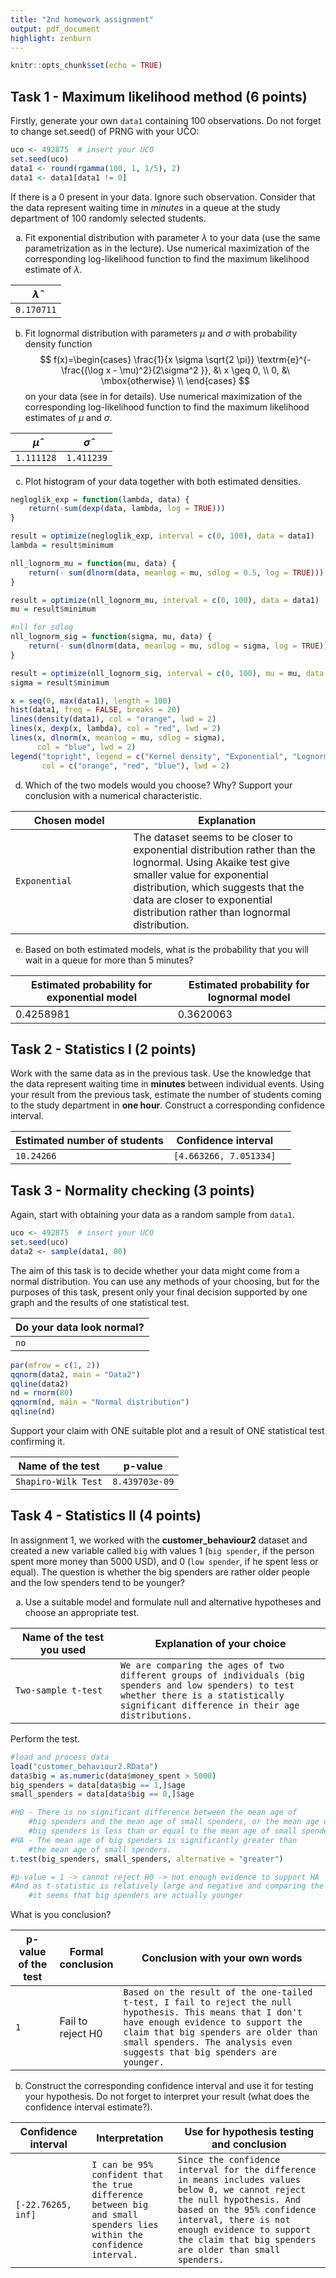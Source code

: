 ```yaml
---
title: "2nd homework assignment"
output: pdf_document
highlight: zenburn
---
```


```r
knitr::opts_chunk$set(echo = TRUE)
```

## Task 1 - Maximum likelihood method (6 points)

Firstly, generate your own `data1` containing 100 observations. Do not forget to change set.seed() of PRNG with your UČO:

```r
uco <- 492875  # insert your UCO
set.seed(uco)
data1 <- round(rgamma(100, 1, 1/5), 2)
data1 <- data1[data1 != 0]
```

If there is a 0 present in your data. Ignore such observation. Consider that the data represent waiting time in $minutes$ in a queue at the study department of 100 randomly selected students.

a)  Fit exponential distribution with parameter $\lambda$ to your data (use the same parametrization as in the lecture). Use numerical maximization of the corresponding log-likelihood function to find the maximum likelihood estimate of $\lambda$.

| $\widehat{\lambda}$ |
|---------------------|
| `0.170711`          |

b)  Fit lognormal distribution with parameters $\mu$ and $\sigma$ with probability density function $$ f(x)=\begin{cases} \frac{1}{x \sigma \sqrt{2 \pi}} \textrm{e}^{-\frac{(\log x - \mu)^2}{2\sigma^2
    }}, &\ x \geq 0, \\
    0, &\ \mbox{otherwise}
    \\ \end{cases}
    $$ on your data (see \verb'?dlnorm' in \verb'R' for details). Use numerical maximization of the corresponding log-likelihood function to find the maximum likelihood estimates of $\mu$ and $\sigma$.

| $\widehat{\mu}$ | $\widehat{\sigma}$ |
|-----------------|--------------------|
| `1.111128`      | `1.411239`         |

c)  Plot histogram of your data together with both estimated densities.

```r
negloglik_exp = function(lambda, data) {
    return(-sum(dexp(data, lambda, log = TRUE)))
}

result = optimize(negloglik_exp, interval = c(0, 100), data = data1)
lambda = result$minimum

nll_lognorm_mu = function(mu, data) {
    return(- sum(dlnorm(data, meanlog = mu, sdlog = 0.5, log = TRUE)))
}

result = optimize(nll_lognorm_mu, interval = c(0, 100), data = data1)
mu = result$minimum

#nll for sdlog
nll_lognorm_sig = function(sigma, mu, data) {
    return(- sum(dlnorm(data, meanlog = mu, sdlog = sigma, log = TRUE)))
}

result = optimize(nll_lognorm_sig, interval = c(0, 100), mu = mu, data = data1)
sigma = result$minimum

x = seq(0, max(data1), length = 100)
hist(data1, freq = FALSE, breaks = 20)
lines(density(data1), col = "orange", lwd = 2)
lines(x, dexp(x, lambda), col = "red", lwd = 2)
lines(x, dlnorm(x, meanlog = mu, sdlog = sigma),
      col = "blue", lwd = 2)
legend("topright", legend = c("Kernel density", "Exponential", "Lognormal"),
       col = c("orange", "red", "blue"), lwd = 2)
```

d)  Which of the two models would you choose? Why? Support your conclusion with a numerical characteristic.

| Chosen model  | Explanation                                                                                                                                                                                                                                                       |
|----------------------------------|--------------------------------------------------------|
| `Exponential` | The dataset seems to be closer to exponential distribution rather than the lognormal. Using Akaike test give smaller value for exponential distribution, which suggests that the data are closer to exponential distribution rather than lognormal distribution.  |

e)  Based on both estimated models, what is the probability that you will wait in a queue for more than 5 minutes?

| Estimated probability for exponential model | Estimated probability for lognormal model |
|-------------------------------------|-----------------------------------|
| 0.4258981                                   | 0.3620063                                 |

## Task 2 - Statistics I (2 points)

Work with the same data as in the previous task. Use the knowledge that the data represent waiting time in **minutes** between individual events. Using your result from the previous task, estimate the number of students coming to the study department in **one hour**. Construct a corresponding confidence interval.

| Estimated number of students | Confidence interval    |     |
|------------------------------|------------------------|-----|
| `10.24266`                   | `[4.663266, 7.051334]` |     |

## Task 3 - Normality checking (3 points)

Again, start with obtaining your data as a random sample from `data1`.

```r
uco <- 492875  # insert your UCO
set.seed(uco)
data2 <- sample(data1, 80)
```

The aim of this task is to decide whether your data might come from a normal distribution. You can use any methods of your choosing, but for the purposes of this task, present only your final decision supported by one graph and the results of one statistical test.

| Do your data look normal? |
|---------------------------|
| `no`                      |

```r
par(mfrow = c(1, 2))
qqnorm(data2, main = "Data2")
qqline(data2)
nd = rnorm(80)
qqnorm(nd, main = "Normal distribution")
qqline(nd)
```

Support your claim with ONE suitable plot and a result of ONE statistical test confirming it.

| Name of the test    | p-value        |
|---------------------|----------------|
| `Shapiro-Wilk Test` | `8.439703e-09` |

## Task 4 - Statistics II (4 points)

In assignment 1, we worked with the **customer_behaviour2** dataset and created a new variable called `big` with values 1 (`big spender`, if the person spent more money than 5000 USD), and 0 (`low spender`, if he spent less or equal). The question is whether the big spenders are rather older people and the low spenders tend to be younger?

a)  Use a suitable model and formulate null and alternative hypotheses and choose an appropriate test.

| Name of the test you used | Explanation of your choice                                                                                                                                                                     |
|----------------------------------|--------------------------------------------------------------------|
| `Two-sample t-test`       | `We are comparing the ages of two different groups of individuals (big spenders and low spenders) to test whether there is a statistically significant difference in their age distributions.` |

Perform the test.

```r
#load and process data
load("customer_behaviour2.RData")
data$big = as.numeric(data$money_spent > 5000)
big_spenders = data[data$big == 1,]$age
small_spenders = data[data$big == 0,]$age

#H0 - There is no significant difference between the mean age of
    #big spenders and the mean age of small spenders, or the mean age of
    #big spenders is less than or equal to the mean age of small spenders.
#HA - The mean age of big spenders is significantly greater than 
    #the mean age of small spenders.
t.test(big_spenders, small_spenders, alternative = "greater")

#p-value = 1 -> cannot reject H0 -> not enough evidence to support HA
#And as t-statistic is relatively large and negative and comparing the means
    #it seems that big spenders are actually younger
```

What is you conclusion?

| p-value of the test | Formal conclusion | Conclusion with your own words                                                                                                                                                                                                                                     |
|---------------|--------------------|--------------------------------------------------------------------|
| `1`                 | Fail to reject H0 | `Based on the result of the one-tailed t-test, I fail to reject the null hypothesis. This means that I don't have enough evidence to support the claim that big spenders are older than small spenders. The analysis even suggests that big spenders are younger.` |

b)  Construct the corresponding confidence interval and use it for testing your hypothesis. Do not forget to interpret your result (what does the confidence interval estimate?).

| Confidence interval | Interpretation                                                                                                        | Use for hypothesis testing and conclusion                                                                                                                                                                                                                               |
|-------------------------|-----------------------------|--------------------------------------------------|
| `[-22.76265, inf]`  | `I can be 95% confident that the true difference between big and small spenders lies within the confidence interval.` | `Since the confidence interval for the difference in means includes values below 0, we cannot reject the null hypothesis. And based on the 95% confidence interval, there is not enough evidence to support the claim that big spenders are older than small spenders.` |
